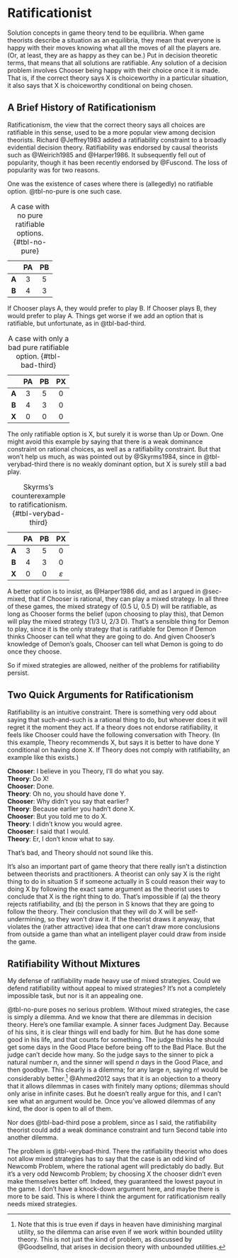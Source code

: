 # Ratificationist {#sec-ratify}

Solution concepts in game theory tend to be equilibria. When game theorists describe a situation as an equilibria, they mean that everyone is happy with their moves knowing what all the moves of all the players are. (Or, at least, they are as happy as they can be.) Put in decision theoretic terms, that means that all solutions are ratifiable. Any solution of a decision problem involves Chooser being happy with their choice once it is made. That is, if the correct theory says X is choiceworthy in a particular situation, it also says that X is choiceworthy conditional on being chosen.

## A Brief History of Ratificationism {#sec-ratify-brief-history}

Ratificationism, the view that the correct theory says all choices are ratifiable in this sense, used to be a more popular view among decision theorists. Richard @Jeffrey1983 added a ratifiability constraint to a broadly evidential decision theory. Ratifiability was endorsed by causal theorists such as @Weirich1985 and @Harper1986. It subsequently fell out of popularity, though it has been recently endorsed by @Fuscond. The loss of popularity was for two reasons.

One was the existence of cases where there is (allegedly) no ratifiable option. @tbl-no-pure is one such case.

|       | **PA** | **PB** |
|:-----:|:------:|:------:|
| **A** |   3    |   5    |
| **B** |   4    |   3    |

: A case with no pure ratifiable options. {#tbl-no-pure}

If Chooser plays A, they would prefer to play B. If Chooser plays B, they would prefer to play A. Things get worse if we add an option that is ratifiable, but unfortunate, as in @tbl-bad-third.

|       | **PA** | **PB** | **PX** |
|:-----:|:------:|:------:|:------:|
| **A** |   3    |   5    |   0    |
| **B** |   4    |   3    |   0    |
| **X** |   0    |   0    |   0    |

: A case with only a bad pure ratifiable option. {#tbl-bad-third}

The only ratifiable option is X, but surely it is worse than Up or Down. One might avoid this example by saying that there is a weak dominance constraint on rational choices, as well as a ratifiability constraint. But that won't help us much, as was pointed out by @Skyrms1984, since in @tbl-verybad-third there is no weakly dominant option, but X is surely still a bad play.

|       | **PA** | **PB** |    **PX**     |
|:-----:|:------:|:------:|:-------------:|
| **A** |   3    |   5    |       0       |
| **B** |   4    |   3    |       0       |
| **X** |   0    |   0    | $\varepsilon$ |

: Skyrms's counterexample to ratificationism. {#tbl-verybad-third}

A better option is to insist, as @Harper1986 did, and as I argued in @sec-mixed, that if Chooser is rational, they can play a mixed strategy. In all three of these games, the mixed strategy of (0.5 U, 0.5 D) will be ratifiable, as long as Chooser forms the belief (upon choosing to play this), that Demon will play the mixed strategy (1/3 U, 2/3 D). That's a sensible thing for Demon to play, since it is the only strategy that is ratifiable for Demon if Demon thinks Chooser can tell what they are going to do. And given Chooser's knowledge of Demon's goals, Chooser can tell what Demon is going to do once they choose.

So if mixed strategies are allowed, neither of the problems for ratifiability persist.

## Two Quick Arguments for Ratificationism {#sec-ratify-two-quick}

Ratifiability is an intuitive constraint. There is something very odd about saying that such-and-such is a rational thing to do, but whoever does it will regret it the moment they act. If a theory does not endorse ratifiability, it feels like Chooser could have the following conversation with Theory. (In this example, Theory recommends X, but says it is better to have done Y conditional on having done X. If Theory does not comply with ratifiability, an example like this exists.)

| **Chooser**: I believe in you Theory, I'll do what you say.
| **Theory**: Do X!
| **Chooser**: Done.
| **Theory**: Oh no, you should have done Y.
| **Chooser**: Why didn't you say that earlier?
| **Theory**: Because earlier you hadn't done X.
| **Chooser**: But you told me to do X.
| **Theory**: I didn't know you would agree.
| **Chooser**: I said that I would.
| **Theory**: Er, I don't know what to say.

That's bad, and Theory should not sound like this.

It's also an important part of game theory that there really isn't a distinction between theorists and practitioners. A theorist can only say X is the right thing to do in situation S if someone actually in S could reason their way to doing X by following the exact same argument as the theorist uses to conclude that X is the right thing to do. That's impossible if (a) the theory rejects ratifiability, and (b) the person in S knows that they are going to follow the theory. Their conclusion that they will do X will be self-undermining, so they won't draw it. If the theorist draws it anyway, that violates the (rather attractive) idea that one can't draw more conclusions from outside a game than what an intelligent player could draw from inside the game.

## Ratifiability Without Mixtures

My defense of ratifiability made heavy use of mixed strategies. Could we defend ratifiability without appeal to mixed strategies? It's not a completely impossible task, but nor is it an appealing one.

@tbl-no-pure poses no serious problem. Without mixed strategies, the case is simply a dilemma. And we know that there are dilemmas in decision theory. Here's one familiar example. A sinner faces Judgment Day. Because of his sins, it is clear things will end badly for him. But he has done some good in his life, and that counts for something. The judge thinks he should get some days in the Good Place before being off to the Bad Place. But the judge can't decide how many. So the judge says to the sinner to pick a natural number *n*, and the sinner will spend *n* days in the Good Place, and then goodbye. This clearly is a dilemma; for any large *n*, saying *n*! would be considerably better.[^ratify-1] @Ahmed2012 says that it is an objection to a theory that it allows dilemmas in cases with finitely many options; dilemmas should only arise in infinite cases. But he doesn't really argue for this, and I can't see what an argument would be. Once you've allowed dilemmas of any kind, the door is open to all of them.

[^ratify-1]: Note that this is true even if days in heaven have diminishing marginal utility, so the dilemma can arise even if we work within bounded utility theory. This is not just the kind of problem, as discussed by @Goodsellnd, that arises in decision theory with unbounded utilities.

Nor does @tbl-bad-third pose a problem, since as I said, the ratifiability theorist could add a weak dominance constraint and turn Second table into another dilemma.

The problem is @tbl-verybad-third. There the ratifiability theorist who does not allow mixed strategies has to say that the case is an odd kind of Newcomb Problem, where the rational agent will predictably do badly. But it's a very odd Newcomb Problem; by choosing X the chooser didn't even make themselves better off. Indeed, they guaranteed the lowest payout in the game. I don't have a knock-down argument here, and maybe there is more to be said. This is where I think the argument for ratificationism really needs mixed strategies.
